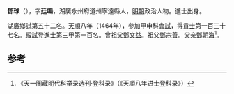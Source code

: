 '''鄧球'''（{{bd|1439年||？}}），字'''廷鳴'''，湖廣永州府道州寧遠縣人，[[明朝|明朝]]政治人物。進士出身。

湖廣鄉試第五十二名。[[天顺_(明朝)|天順]]八年（1464年），參加甲申科[[會試|會試]]，得[[貢士|貢士]]第一百三十七名。[[殿試|殿試]]登[[進士|進士]]第三甲第一百名。曾祖父[[鄧文益|鄧文益]]。祖父[[鄧宗善|鄧宗善]]。父亲[[鄧朝海|鄧朝海]]<ref>《天一阁藏明代科举录选刊·登科录》（《天順八年进士登科录》）</ref>。

==参考==
{{reflist}}
{{明朝人物小作品}}
{{天順八年甲申科殿試金榜}}